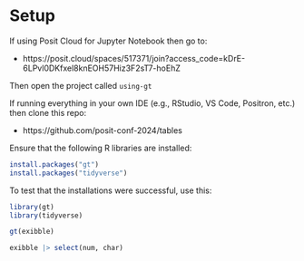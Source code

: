 # Setup

If using Posit Cloud for Jupyter Notebook then go to:

- https://posit.cloud/spaces/517371/join?access_code=kDrE-6LPvl0DKfxel8knEOH57Hiz3F2sT7-hoEhZ

Then open the project called `using-gt`


If running everything in your own IDE (e.g., RStudio, VS Code, Positron, etc.) then clone this repo:

- https://github.com/posit-conf-2024/tables

Ensure that the following R libraries are installed:

```r
install.packages("gt")
install.packages("tidyverse")
```

To test that the installations were successful, use this:

```r
library(gt)
library(tidyverse)
```

```r
gt(exibble)
```

```r
exibble |> select(num, char)
```
